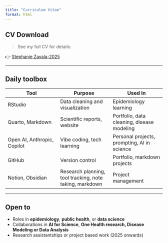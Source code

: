 ```yaml
---
title: "Curriculum Vitae"
format: html
---
```


## CV Download

> See my full CV for details:

👉 [Stephanie Zavala-2025](CV.pdf){target="_blank"}

------------------------------------------------------------------------

## Daily toolbox

| Tool | Purpose | Used In |
|------------------------|------------------------|------------------------|
| RStudio | Data cleaning and visualization | Epidemiology learning |
| Quarto, Markdown | Scientific reports, website | Portfolio, data cleaning, disease modeling |
| Open AI, Anthropic, Copilot | Vibe coding, tech learning | Personal projects, prompting, AI in science |
| GitHub | Version control | Portfolio, markdown projects |
| Notion, Obsidian | Research planning, tool tracking, note taking, markdown | Project management |

------------------------------------------------------------------------

## Open to

-   Roles in **epidemiology**, **public health**, or **data science**
-   Collaborations in **AI for Science**, **One Health research, Disease Modeling or Data Analysis**
-   Research assistantships or project based work (2025 onwards)
